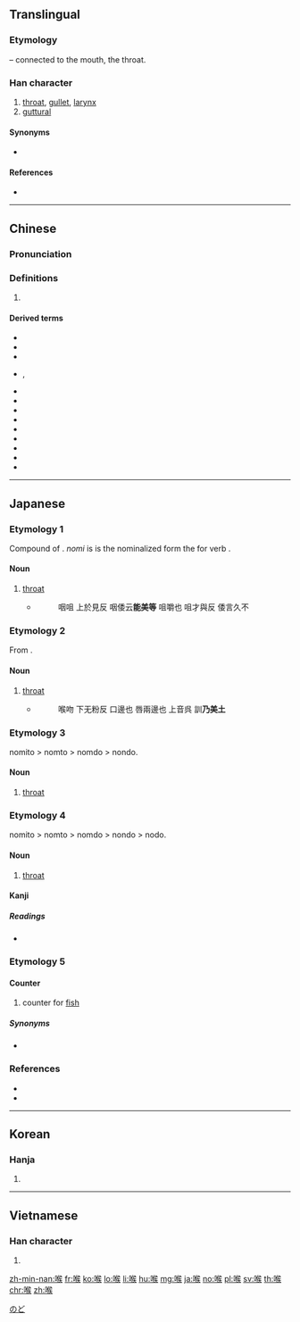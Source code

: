 ==Translingual==

===Etymology===
{{Han compound|口|t1=mouth|侯|ls=psc|c1=s|c2=p}} – connected to the mouth, the throat.

===Han character===
{{Han char|rn=30|rad=口|as=09|sn=12|four=67034|canj=RONK|ids=⿰口侯}}

# [[throat]], [[gullet]], [[larynx]]
# [[guttural]]

====Synonyms====
* {{sense|throat}} {{l|mul|咽}}

====References====
* {{Han ref|kx=0197.310|dkj=03913|dj=0419.080|hdz=10657.040|uh=5589|ud=21897|bh=B3EF|bd=46063}}

----

==Chinese==
{{zh-forms}}

===Pronunciation===
{{zh-pron
|m=hóu
|c=hau4
|h=pfs=
|md=
|mn=âu
|w=
|mc=y
|oc=y
|cat=
}}

===Definitions===
{{zh-hanzi}}

# {{rfdef|lang=zh}}

====Derived terms====
* {{zh-l|喉嚨|throat}}
* {{l|zh|喉擦音}}
* {{l|zh|喉管}}
* {{l|zh|喉急}}, {{l|zh|喉极}}
* {{l|zh|喉结}}
* {{l|zh|喉镜}}
* {{l|zh|喉科}}
* {{l|zh|喉塞音}}
* {{l|zh|喉痧}}
* {{l|zh|喉舌}}
* {{l|zh|喉头}}
* {{l|zh|喉炎}}
* {{l|zh|喉音}}

----

==Japanese==

===Etymology 1===
Compound of {{compound|飲み|tr1=nomi|t1=drink|門|tr2=to|t2=passage|lang=ja}}. ''nomi'' is is the nominalized form the for verb {{m|ja|飲む|tr=nomu||to drink}}.

====Noun====
{{ja-noun|のみと}}

# [[throat]]
#* {{RQ:Shin'yaku Kegonkyō Ongi Shiki|81}}
#*: 咽咀 上於見反 咽倭云'''能美等''' 咀嚼也 咀才與反 倭言久不

===Etymology 2===
From {{m|ja|喉|tr=nomito}}.

====Noun====
{{ja-noun|のみど}}

# [[throat]]
#* {{RQ:Shin'yaku Kegonkyō Ongi Shiki|57}}
#*: 喉吻 下无粉反 口邊也 唇兩邊也 上音呉 訓'''乃美土'''

===Etymology 3===
nomito > nomto > nomdo > nondo.

====Noun====
{{ja-noun|のんど}}

# [[throat]]

===Etymology 4===
nomito > nomto > nomdo > nondo > nodo.

====Noun====
{{ja-noun|のど}}

# [[throat]]

====Kanji====
{{ja-kanji|grade=c|rs=口09}}

=====Readings=====
* {{ja-readings|goon=[[ぐ]] (gu)|kanon=[[こう]] (kō)|kun=[[のど]] (nodo)}}

===Etymology 5===

====Counter====
{{ja-pos|こう|counter}}

# counter for [[fish]]

=====Synonyms=====
* {{l|ja|尾|tr=び, ''bi''}}

===References===
* {{Shin'yaku Kegonkyō Ongi Shiki}}
* {{R:Nara Ibun 3}}

[[Category:ja:Anatomy|のど]]

----

==Korean==

===Hanja===
{{ko-hanja|hangeul=[[후]]|rv=hu|mr=hu}}

# {{defn|lang=ko|sort=口09}}

----

==Vietnamese==

===Han character===
{{vi-hantu|[[hầu]]|rs=口09}}

# {{defn|lang=vi|sort=口09}}

[[zh-min-nan:喉]]
[[fr:喉]]
[[ko:喉]]
[[lo:喉]]
[[li:喉]]
[[hu:喉]]
[[mg:喉]]
[[ja:喉]]
[[no:喉]]
[[pl:喉]]
[[sv:喉]]
[[th:喉]]
[[chr:喉]]
[[zh:喉]]